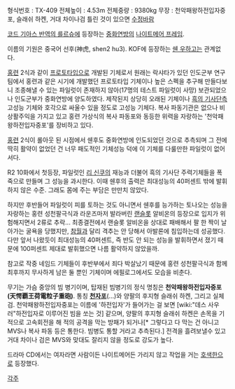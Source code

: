 형식번호 : TX-409
전체높이 : 4.53m
전체중량 : 9380kg
무장 : 천악패왕하전입자중포, 슬래쉬 하켄, 거대 차이나검
틀린 것이 있으면 [[수정바람]]

[[코드 기아스 반역의 를르슈]]에 등장하는 [[중화연방]]의 [[나이트메어 프레임]].

이름의 기원은 중국어 선후(神虎, shen2 hu3). KOF에 등장하는 [[쉔 우]]하고는 관계없다.

[[홍련]] 2식과 같이 [[프로토타입]]으로 개발된 기체로서 원래는 락샤타가 있던 인도군부 연구팀에서 홍련과 같은 시기에 개발했던 프로토타입 기체이나 높은 스펙을 추구해 만들다보니 조종해낼 수 있는 파일럿이 존재하지 않아(17명의 테스트 파일럿이 사망) 보관되었으나 인도군부가 중화연방에 양도하였다. 제작된지 상당히 오래된 기체이나 [[흑의 기사단]]측 고성능 기체와 호각으로 싸울수 있을 정도로 고성능 기체다. 복사 파동기관은 없으나 비상활주익을 가지고 있고 홍련 가상식의 복사 파동포와 동등한 위력을 자랑하는 '천악패왕하전입자중포'를 장비하고 있다.

[[홍련]] 2식이 롤아웃 된 시점에서 쉔후도 중화연방에 인도되었던 것으로 추측되며 그 전에 딱히 활약이 없었던 건 너무 패도적인 기체성능 덕에 이 기체를 다룰만한 파일럿이 없어서다.

R2 10화에서 첫등장, 파일럿인 [[리 신쿠]]의 재능과 더불어 흑의 기사단 주력기체들을 폭죽으로 만들며 그 성능을 과시한다. 이때 쉔후의 출력은 최대성능의 40퍼센트 밖에 발휘하지 않은 수준. 그래도 몸에 주는 부담은 만만치 않았다.

하지만 후반들어 파일럿이 피를 토하는 것도 아니면서 쉔후를 능가하는 토나오는 성능을 자랑하는 홍련 성천팔극식과 라운즈마저 발라버린 [[랜슬롯]] 알비온의 등장으로 입지가 위험해지면서 2류로 추락... 최종결전에서 랜슬롯 알비온을 상대로 패배해서 팔 한 짝이 날아가는 굴욕을 당했지만, [[참월]]과 달리 격추는 안 당해서 아발론에 침입하는데 성공했다.
다만 앞서 나왔듯이 최대성능의 40퍼센트, 즉 반도 안 되는 성능을 발휘하면서 졌기 때문에 100퍼센트 제대로 발휘했으면 나름 활약하지 않았을까.

참고로 작중 네임드 기체들이 후반부에서 죄다 박살났기 때문에 홍련 성천팔극식과 함께 최후까지 무사하게 남은 둘 뿐인 기체이며 에필로그에서도 모습을 비춘다.

무기는 가슴 중앙의 빔 병기이며, 탑재된 빔병기의 정식 명칭은 '''천악패왕하전입자중포(天愕覇王荷電粒子重砲)'''. 통칭 '''[[천자]]포'''(…)와 양팔의 후지형 슬래쉬 하켄, 그리고 실체검. 천악패왕하전입자중포는 이름에 '하전입자'가 들어가는 걸 보면 [wiki:"데스 사우러"하전입자로 이루어진 빔을 쏘는 것] 같으며, 양팔의 후지형 슬래쉬 하켄은 손목을 기적으로 고속회전을 해 적의 공격을 막는 방패가 되거나[* 그렇다고 다 막는 건 아니고 MVS나 복사 파동 등은 통한다. 빔병도 통할 거라고 추측된다.] 전격을 흘려보낼수 있고 거대 차이나 검은 MVS와 맞대도 잘리지 않을 정도로 강도가 높다.

드라마 CD에서는 여자라면 사람이든 나이트메어든 가리지 않고 작업을 거는 [[호색한]]으로 등장했다.

[[각주]]
